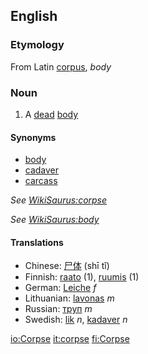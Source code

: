 ==English==
===Etymology===
From Latin [[corpus]], ''body''

===Noun===
#A [[dead]] [[body]]

====Synonyms====
*[[body]]
*[[cadaver]]
*[[carcass]]

''See [[WikiSaurus:corpse]]''

''See [[WikiSaurus:body]]''

====Translations====
*Chinese: [[尸体]] (shī tǐ)
*Finnish: [[raato]] (1), [[ruumis]] (1)
*German: [[Leiche]] ''f''
*Lithuanian: [[lavonas]] ''m''
*Russian: [[труп]] ''m''
*Swedish: [[lik#Swedish|lik]] ''n'', [[kadaver]] ''n''

[[io:Corpse]]
[[it:corpse]]
[[fi:Corpse]]
